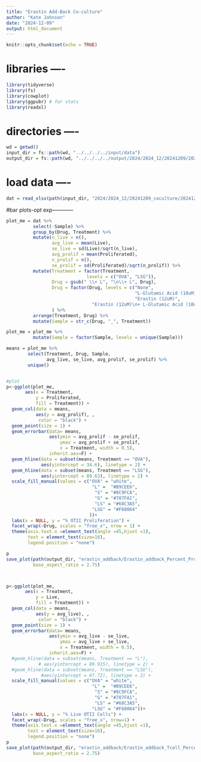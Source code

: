 ```yaml
---
title: "Erastin Add-Back Co-culture"
author: "Kate Johnson"
date: "2024-12-09"
output: html_document
---
```


```r
knitr::opts_chunk$set(echo = TRUE)
```
# libraries ----
```r
library(tidyverse)
library(fs)
library(cowplot)
library(ggpubr) # for stats
library(readxl)
```

# directories ----
```r
wd = getwd()
input_dir = fs::path(wd, "../../../../input/data")
output_dir = fs::path(wd, "../../../../output/2024/2024_12/20241209/20241209_coculture")
```

# load data ----
```r
dat = read_xlsx(path(input_dir, "2024/2024_12/20241209_coculture/20241209_erastin_addback_coculture.xlsx")) 
```


#bar plots-opt exp------------

```r
plot_me = dat %>%
          select(-Sample) %>%
          group_by(Drug, Treatment) %>%
          mutate(n_live = n(),
                 avg_live = mean(Live),
                 se_live = sd(Live)/sqrt(n_live),
                 avg_prolif = mean(Proliferated),
                 n_prolif = n(),
                 se_prolif = sd(Proliferated)/sqrt(n_prolif)) %>%
          mutate(Treatment = factor(Treatment, 
                              levels = c("OVA", "LSG")),
                 Drug = gsub(" \\+ L", "\n\\+ L", Drug),
                 Drug = factor(Drug, levels = c("None",
                                                "L-Glutamic Acid (10uM)",
                                                "Erastin (12uM)",
                                "Erastin (12uM)\n+ L-Glutamic Acid (10uM)"))
                 ) %>%
          arrange(Treatment, Drug) %>%
          mutate(Sample = str_c(Drug, "_", Treatment))

plot_me = plot_me %>%
          mutate(Sample = factor(Sample, levels = unique(Sample)))

means = plot_me %>% 
        select(Treatment, Drug, Sample,
               avg_live, se_live, avg_prolif, se_prolif) %>% 
        unique()


#plot
p<-ggplot(plot_me, 
       aes(x = Treatment,
           y = Proliferated,
           fill = Treatment)) +
  geom_col(data = means,
           aes(y = avg_prolif), , 
            color = "black") +
  geom_point(size = 1) +
  geom_errorbar(data= means,
                aes(ymin = avg_prolif - se_prolif,
                    ymax = avg_prolif + se_prolif,
                    x = Treatment, width = 0.5),
                inherit.aes=F) +
  geom_hline(data = subset(means, Treatment == "OVA"),
             aes(yintercept = 34.6), linetype = 2) +
  geom_hline(data = subset(means, Treatment == "LSG"),
             aes(yintercept = 89.63), linetype = 2) +
  scale_fill_manual(values = c("OVA" = "white",
                                "L" =  "#B9CEE6",
                                 "S" = "#8C9FCA", 
                                 "G" = "#707FA1",
                                 "LS" = "#68C3A5",
                                "LSG" = "#F68064"
                               ))+
  labs(x = NULL, y = "% OTII Proliferation") +
  facet_wrap(~Drug, scales = "free_x", nrow = 1) +
  theme(axis.text.x =element_text(angle =45,hjust =1),
        text = element_text(size=16),
        legend.position = "none") 

p
save_plot(path(output_dir, "erastin_addback/Erastin_addback_Percent_Proliferated.pdf"), p,
          base_aspect_ratio = 2.75)



p<-ggplot(plot_me, 
       aes(x = Treatment,
           y = Live,
           fill = Treatment)) +
  geom_col(data = means,
           aes(y = avg_live), , 
            color = "black") +
  geom_point(size = 1) +
  geom_errorbar(data= means,
                aes(ymin = avg_live - se_live,
                    ymax = avg_live + se_live,
                    x = Treatment, width = 0.5),
                inherit.aes=F) +
  #geom_hline(data = subset(means, Treatment == "L"),
            # aes(yintercept = 89.915), linetype = 2) +
  #geom_hline(data = subset(means, Treatment == "LSG"),
             #aes(yintercept = 67.72), linetype = 2) +
  scale_fill_manual(values = c("OVA" = "white",
                                "L" =  "#B9CEE6",
                                 "S" = "#8C9FCA", 
                                 "G" = "#707FA1",
                                 "LS" = "#68C3A5",
                                "LSG" = "#F68064"))+
  labs(x = NULL, y = "% Live OTII Cells") +
  facet_wrap(~Drug, scales = "free_x", nrow=1) +
  theme(axis.text.x =element_text(angle =45,hjust =1),
        text = element_text(size=16),
        legend.position = "none")
p
save_plot(path(output_dir, "erastin_addback/Erastin_addback_Tcell_Percent_Live.pdf"), p,
          base_aspect_ratio = 2.75)

```

